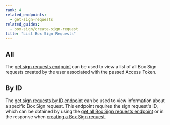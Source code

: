 ```yaml
---
rank: 4
related_endpoints:
  - get-sign-requests
related_guides:
  - box-sign/create-sign-request
title: "List Box Sign Requests"
---
```

## All

The [get sign requests endpoint][get_all] can be used to view a list of all Box 
Sign requests created by the user associated with the passed Access Token.

<Samples id='get_sign_requests' />

## By ID

The [get sign requests by ID endpoint][get_by_id] can be used to view
information about a specific Box Sign request. This endpoint requires the sign
request's ID, which can be obtained by using the
[get all Box Sign requests endpoint][get_all] or in the response when
[creating a Box Sign request][create].

<Samples id='get_sign_requests_id' />

[get_all]: e://get-sign-requests
[get_by_id]: e://get-sign-requests-id
[create]: e://post-sign-requests
